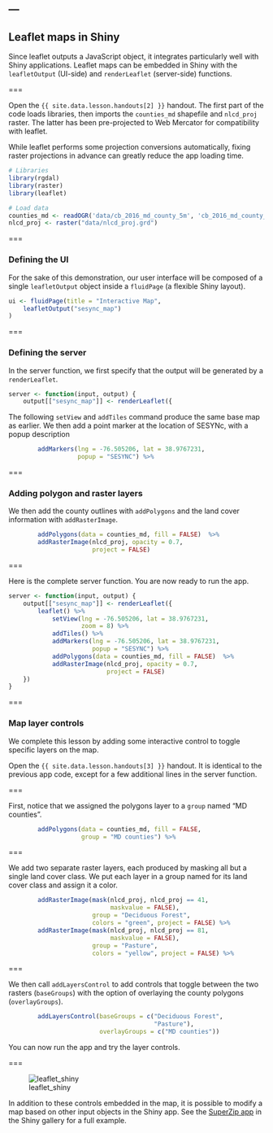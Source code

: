---
---

## Leaflet maps in Shiny

Since leaflet outputs a JavaScript object, it integrates particularly well with Shiny applications. Leaflet maps can be embedded in Shiny with the `leafletOutput` (UI-side) and `renderLeaflet` (server-side) functions.

===

Open the `{{ site.data.lesson.handouts[2] }}` handout. The first part of the code loads libraries, then imports the `counties_md` shapefile and `nlcd_proj` raster. The latter has been pre-projected to Web Mercator for compatibility with leaflet. 

While leaflet performs some projection conversions automatically, fixing raster projections in advance can greatly reduce the app loading time.

```r
# Libraries
library(rgdal)
library(raster)
library(leaflet)

# Load data
counties_md <- readOGR('data/cb_2016_md_county_5m', 'cb_2016_md_county_5m')
nlcd_proj <- raster("data/nlcd_proj.grd")
```

===

### Defining the UI

For the sake of this demonstration, our user interface will be composed of a single `leafletOutput` object inside a `fluidPage` (a flexible Shiny layout).

```r
ui <- fluidPage(title = "Interactive Map",
    leafletOutput("sesync_map")
)
```

===

### Defining the server

In the server function, we first specify that the output will be generated by a `renderLeaflet`.

```r
server <- function(input, output) {
    output[["sesync_map"]] <- renderLeaflet({
```

The following `setView` and `addTiles` command produce the same base map as earlier. We then add a point marker at the location of SESYNc, with a popup description

```r
        addMarkers(lng = -76.505206, lat = 38.9767231, 
                   popup = "SESYNC") %>%
```

===

### Adding polygon and raster layers

We then add the county outlines with `addPolygons` and the land cover information with `addRasterImage`.

```r
        addPolygons(data = counties_md, fill = FALSE)  %>%
        addRasterImage(nlcd_proj, opacity = 0.7, 
                       project = FALSE)
```

===

Here is the complete server function. You are now ready to run the app. 

```r
server <- function(input, output) {
    output[["sesync_map"]] <- renderLeaflet({
        leaflet() %>% 
            setView(lng = -76.505206, lat = 38.9767231, 
                    zoom = 8) %>%
            addTiles() %>%
            addMarkers(lng = -76.505206, lat = 38.9767231, 
                       popup = "SESYNC") %>%
            addPolygons(data = counties_md, fill = FALSE)  %>%
            addRasterImage(nlcd_proj, opacity = 0.7, 
                           project = FALSE)
    })    
}
```

===

### Map layer controls

We complete this lesson by adding some interactive control to toggle specific layers on the map. 

Open the `{{ site.data.lesson.handouts[3] }}` handout. It is identical to the previous app code, except for a few additional lines in the server function.

===

First, notice that we assigned the polygons layer to a `group` named "MD counties".

```r
        addPolygons(data = counties_md, fill = FALSE, 
                    group = "MD counties") %>%
```

===

We add two separate raster layers, each produced by masking all but a single land cover class. We put each layer in a group named for its land cover class and assign it a color.

```r
        addRasterImage(mask(nlcd_proj, nlcd_proj == 41, 
                            maskvalue = FALSE),
                       group = "Deciduous Forest", 
                       colors = "green", project = FALSE) %>%
        addRasterImage(mask(nlcd_proj, nlcd_proj == 81, 
                            maskvalue = FALSE),
                       group = "Pasture", 
                       colors = "yellow", project = FALSE) %>%
```

===

We then call `addLayersControl` to add controls that toggle between the two rasters (`baseGroups`) with the option of overlaying the county polygons (`overlayGroups`).

```r
        addLayersControl(baseGroups = c("Deciduous Forest", 
                                        "Pasture"),
                         overlayGroups = c("MD counties"))
```

You can now run the app and try the layer controls.

===

![leaflet_shiny]({% include asset.html path="images/leafletshiny.png" %})

In addition to these controls embedded in the map, it is possible to modify a map based on other input objects in the Shiny app. See the [SuperZip app](http://shiny.rstudio.com/gallery/superzip-example.html) in the Shiny gallery for a full example.
